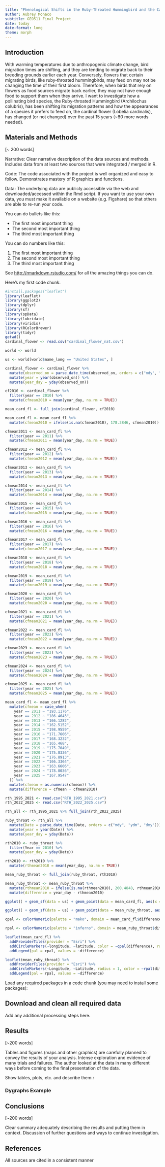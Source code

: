 ```yaml
---
title: "Phenological Shifts in the Ruby-Throated Hummingbird and the Cardinal Flower"
author: Aubrey Monaco
subtitle: GEO511 Final Project
date: today
date-format: long
theme: morph
---
```


## Introduction

With warming temperatures due to anthropogenic climate change, bird migration times are shifting, and they are tending to migrate back to their breeding grounds earlier each year. Conversely, flowers that certain migrating birds, like ruby-throated hummingbirds, may feed on may not be changing the time of their first bloom. Therefore, when birds that rely on flowers as food sources migrate back earlier, they may not have enough food to support them when they arrive. I want to investigate how a pollinating bird species, the Ruby-throated Hummingbird (Archilochus colubris), has been shifting its migration patterns and how the appearances of a species it prefers to feed on, the cardinal flower (Lobelia cardinalis), has changed (or not changed) over the past 15 years (\~80 more words needed).

## Materials and Methods

\[\~ 200 words\]

Narrative: Clear narrative description of the data sources and methods. Includes data from at least two sources that were integrated / merged in R.

Code: The code associated with the project is well organized and easy to follow. Demonstrates mastery of R graphics and functions.

Data: The underlying data are publicly accessible via the web and downloaded/accessed within the Rmd script. If you want to use your own data, you must make it available on a website (e.g. Figshare) so that others are able to re-run your code.

You can do bullets like this:

-   The first most important thing
-   The second most important thing
-   The third most important thing

You can do numbers like this:

1.  The first most important thing
2.  The second most important thing
3.  The third most important thing

See <http://rmarkdown.rstudio.com/> for all the amazing things you can do.

Here's my first code chunk.

```r
#install.packages("leaflet")
library(leaflet)
library(ggplot2)
library(dplyr)
library(sf)
library(spData)
library(lubridate)
library(viridis)
library(RColorBrewer)
library(tidyr)
getwd()
cardinal_flower <- read.csv("cardinal_flower_nat.csv")

world <- world

us <- world[world$name_long == "United States", ]

cardinal_flower <- cardinal_flower %>%
  mutate(observed_on = parse_date_time(observed_on, orders = c("mdy", "ydm", "dmy"))) %>%
  mutate(year = year(observed_on)) %>%
  mutate(year_day = yday(observed_on))

cf2010 <- cardinal_flower %>%
  filter(year == 2010) %>%
  mutate(cfmean2010 = mean(year_day, na.rm = TRUE)) 

mean_card_fl <- full_join(cardinal_flower, cf2010)

mean_card_fl <- mean_card_fl %>%
  mutate(cfmean2010 = ifelse(is.na(cfmean2010), 178.3846, cfmean2010))

cfmean2011 <- mean_card_fl %>%
  filter(year == 2011) %>%
  mutate(cfmean2011 = mean(year_day, na.rm = TRUE))

cfmean2012 <- mean_card_fl %>%
  filter(year == 2012) %>%
  mutate(cfmean2012 = mean(year_day, na.rm = TRUE))

cfmean2013 <- mean_card_fl %>%
  filter(year == 2013) %>%
  mutate(cfmean2013 = mean(year_day, na.rm = TRUE))

cfmean2014 <- mean_card_fl %>%
  filter(year == 2014) %>%
  mutate(cfmean2014 = mean(year_day, na.rm = TRUE))

cfmean2015 <- mean_card_fl %>%
  filter(year == 2015) %>%
  mutate(cfmean2015 = mean(year_day, na.rm = TRUE))

cfmean2016 <- mean_card_fl %>%
  filter(year == 2016) %>%
  mutate(cfmean2016 = mean(year_day, na.rm = TRUE))

cfmean2017 <- mean_card_fl %>%
  filter(year == 2017) %>%
  mutate(cfmean2017 = mean(year_day, na.rm = TRUE))

cfmean2018 <- mean_card_fl %>%
  filter(year == 2018) %>%
  mutate(cfmean2018 = mean(year_day, na.rm = TRUE))

cfmean2019 <- mean_card_fl %>%
  filter(year == 2019) %>%
  mutate(cfmean2019 = mean(year_day, na.rm = TRUE))

cfmean2020 <- mean_card_fl %>%
  filter(year == 2020) %>%
  mutate(cfmean2020 = mean(year_day, na.rm = TRUE))

cfmean2021 <- mean_card_fl %>%
  filter(year == 2021) %>%
  mutate(cfmean2021 = mean(year_day, na.rm = TRUE))

cfmean2022 <- mean_card_fl %>%
  filter(year == 2022) %>%
  mutate(cfmean2022 = mean(year_day, na.rm = TRUE))

cfmean2023 <- mean_card_fl %>%
  filter(year == 2023) %>%
  mutate(cfmean2023 = mean(year_day, na.rm = TRUE))

cfmean2024 <- mean_card_fl %>%
  filter(year == 2024) %>%
  mutate(cfmean2024 = mean(year_day, na.rm = TRUE))

cfmean2025 <- mean_card_fl %>%
  filter(year == 2025) %>%
  mutate(cfmean2025 = mean(year_day, na.rm = TRUE))

mean_card_fl <- mean_card_fl %>%
  mutate(cfmean = case_when(
    year == 2011 ~ "193.1176",
    year == 2012 ~ "186.4643",
    year == 2013 ~ "166.1282",
    year == 2014 ~ "162.5152",
    year == 2015 ~ "198.9559",
    year == 2016 ~ "171.7606",
    year == 2017 ~ "168.3232",
    year == 2018 ~ "165.468",
    year == 2019 ~ "175.7049",
    year == 2020 ~ "175.8336",
    year == 2021 ~ "176.8913",
    year == 2022 ~ "166.3364",
    year == 2023 ~ "163.6606",
    year == 2024 ~ "178.0036",
    year == 2025 ~ "167.9547"
  )) %>%
  mutate(cfmean = as.numeric(cfmean)) %>%
  mutate(difference = cfmean - cfmean2010)

rth_1995_2021 <- read.csv("RTH_1995_2021.csv")
rth_2022_2025 <- read.csv("RTH_2022_2025.csv")

rth_all <- rth_1995_2021 %>% full_join(rth_2022_2025)

ruby_throat <- rth_all %>%
  mutate(Date = parse_date_time(Date, orders = c("mdy", "ydm", "dmy"))) %>%
  mutate(year = year(Date)) %>%
  mutate(year_day = yday(Date))

rth2010 <- ruby_throat %>%
  filter(Year == 2010) %>%
  mutate(year_day = yday(Date))

rth2010 <- rth2010 %>%
  mutate(rthmean2010 = mean(year_day, na.rm = TRUE)) 

mean_ruby_throat <- full_join(ruby_throat, rth2010) 

mean_ruby_throat <- mean_ruby_throat %>%
  mutate(rthmean2010 = ifelse(is.na(rthmean2010), 200.4848, rthmean2010)) %>%
  mutate(difference = year_day - rthmean2010)

ggplot() + geom_sf(data = us) + geom_point(data = mean_card_fl, aes(x = longitude, y = latitude, color = difference))

ggplot() + geom_sf(data = us) + geom_point(data = mean_ruby_throat, aes(x = Longitude, y = Latitude, color = difference)) 

cpal <- colorNumeric(palette = "mako", domain = mean_card_fl$difference, na.color = NA, reverse = TRUE)

rpal <- colorNumeric(palette = "inferno", domain = mean_ruby_throat$difference, na.color = NA)

leaflet(mean_card_fl) %>%
  addProviderTiles(provider = "Esri") %>%
  addCircleMarkers(~longitude, ~latitude, color = ~cpal(difference), radius = 1) %>%
  addLegend(pal = cpal, values = ~difference)

leaflet(mean_ruby_throat) %>%
  addProviderTiles(provider = "Esri") %>%
  addCircleMarkers(~Longitude, ~Latitude, radius = 1, color = ~rpal(difference)) %>%
  addLegend(pal = rpal, values = ~difference)
```

Load any required packages in a code chunk (you may need to install some packages):

## Download and clean all required data

Add any additional processing steps here.

## Results

\[\~200 words\]

Tables and figures (maps and other graphics) are carefully planned to convey the results of your analysis. Intense exploration and evidence of many trials and failures. The author looked at the data in many different ways before coming to the final presentation of the data.

Show tables, plots, etc. and describe them.r

### Dygraphs Example

## Conclusions

\[\~200 words\]

Clear summary adequately describing the results and putting them in context. Discussion of further questions and ways to continue investigation.

## References

All sources are cited in a consistent manner
